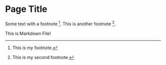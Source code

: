 # Page Title

Some text with a footnote [^1]. This is another footnote [^2].

This is Markdown File!

<HelloFromReact />

[^1]: This is my footnote.
[^2]: This is my second footnote.
